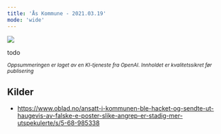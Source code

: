 ```yaml
---
title: 'Ås Kommune - 2021.03.19'
mode: 'wide'
---
```


<Frame>
<img src="/images/as-kommune.png" />
</Frame>

todo

<sup><i>Oppsummeringen er laget av en KI-tjeneste fra OpenAI. Innholdet er kvalitetssikret før publisering</i></sup>

## Kilder
- https://www.oblad.no/ansatt-i-kommunen-ble-hacket-og-sendte-ut-haugevis-av-falske-e-poster-slike-angrep-er-stadig-mer-utspekulerte/s/5-68-985338
